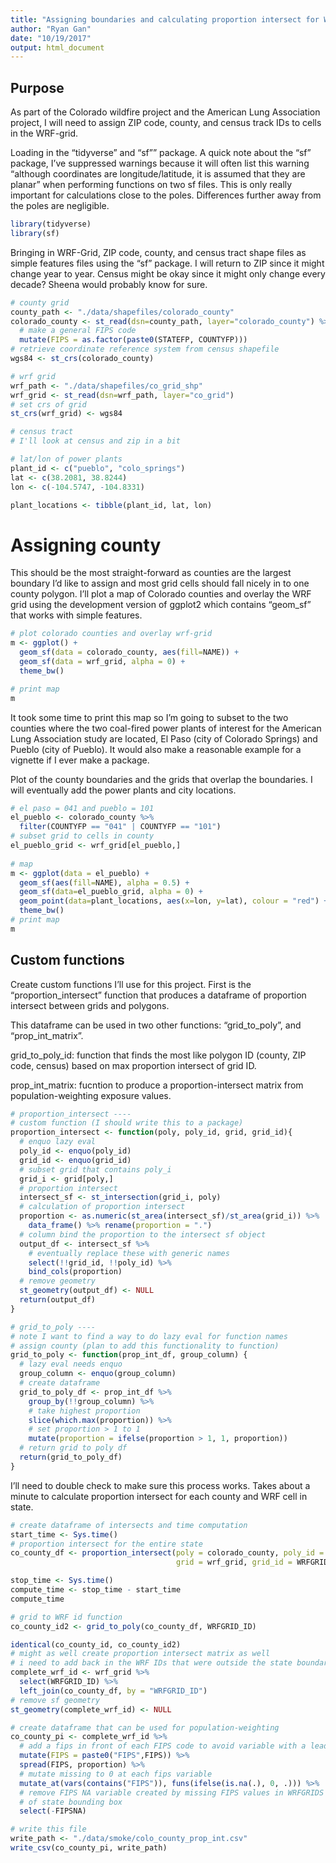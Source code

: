 ```yaml
---
title: "Assigning boundaries and calculating proportion intersect for WRF-Grid"
author: "Ryan Gan"
date: "10/19/2017"
output: html_document
---
```


## Purpose

As part of the Colorado wildfire project and the American Lung Association project, I will need to assign ZIP code, county, and census track IDs to cells in the WRF-grid. 

Loading in the "tidyverse" and "sf"" package. A quick note about the "sf" package, I've suppressed warnings because it will often list this warning "although coordinates are longitude/latitude, it is assumed that they are planar" when performing functions on two sf files. This is only really important for calculations close to the poles. Differences further away from the poles are negligible.

```r
library(tidyverse)
library(sf)
```

Bringing in WRF-Grid, ZIP code, county, and census tract shape files as simple features files using the "sf" package. I will return to ZIP since it might change year to year. Census might be okay since it might only change every decade? Sheena would probably know for sure.

```r
# county grid
county_path <- "./data/shapefiles/colorado_county"
colorado_county <- st_read(dsn=county_path, layer="colorado_county") %>% 
  # make a general FIPS code
  mutate(FIPS = as.factor(paste0(STATEFP, COUNTYFP)))
# retrieve coordinate reference system from census shapefile
wgs84 <- st_crs(colorado_county)

# wrf grid
wrf_path <- "./data/shapefiles/co_grid_shp"
wrf_grid <- st_read(dsn=wrf_path, layer="co_grid")
# set crs of grid
st_crs(wrf_grid) <- wgs84

# census tract
# I'll look at census and zip in a bit

# lat/lon of power plants
plant_id <- c("pueblo", "colo_springs")
lat <- c(38.2081, 38.8244)
lon <- c(-104.5747, -104.8331)

plant_locations <- tibble(plant_id, lat, lon) 
```

# Assigning county

This should be the most straight-forward as counties are the largest boundary I'd like to assign and most grid cells should fall nicely in to one county polygon. I'll plot a map of Colorado counties and overlay the WRF grid using the development version of ggplot2 which contains "geom_sf" that works with simple features.

```r
# plot colorado counties and overlay wrf-grid
m <- ggplot() +
  geom_sf(data = colorado_county, aes(fill=NAME)) +
  geom_sf(data = wrf_grid, alpha = 0) +
  theme_bw()

# print map
m
```

It took some time to print this map so I'm going to subset to the two counties where the two coal-fired power plants of interest for the American Lung Association study are located, El Paso (city of Colorado Springs) and Pueblo (city of Pueblo). It would also make a reasonable example for a vignette if I ever make a package.

Plot of the county boundaries and the grids that overlap the boundaries. I will eventually add the power plants and city locations.

```r
# el paso = 041 and pueblo = 101
el_pueblo <- colorado_county %>% 
  filter(COUNTYFP == "041" | COUNTYFP == "101")
# subset grid to cells in county
el_pueblo_grid <- wrf_grid[el_pueblo,]
  
# map
m <- ggplot(data = el_pueblo) +
  geom_sf(aes(fill=NAME), alpha = 0.5) +
  geom_sf(data=el_pueblo_grid, alpha = 0) +
  geom_point(data=plant_locations, aes(x=lon, y=lat), colour = "red") +
  theme_bw()
# print map
m
```

## Custom functions

Create custom functions I'll use for this project. First is the "proportion_intersect" function that produces a dataframe of proportion intersect between grids and polygons. 

This dataframe can be used in two other functions: "grid_to_poly", and "prop_int_matrix".

grid_to_poly_id: function that finds the most like polygon ID (county, ZIP code, census) based on max proportion intersect of grid ID. 

prop_int_matrix: fucntion to produce a proportion-intersect matrix from population-weighting exposure values.

```r
# proportion_intersect ----
# custom function (I should write this to a package)
proportion_intersect <- function(poly, poly_id, grid, grid_id){
  # enquo lazy eval
  poly_id <- enquo(poly_id)
  grid_id <- enquo(grid_id)
  # subset grid that contains poly_i
  grid_i <- grid[poly,]
  # proportion intersect
  intersect_sf <- st_intersection(grid_i, poly)
  # calculation of proportion intersect
  proportion <- as.numeric(st_area(intersect_sf)/st_area(grid_i)) %>% 
    data_frame() %>% rename(proportion = ".")
  # column bind the proportion to the intersect sf object
  output_df <- intersect_sf %>% 
    # eventually replace these with generic names
    select(!!grid_id, !!poly_id) %>% 
    bind_cols(proportion)
  # remove geometry
  st_geometry(output_df) <- NULL
  return(output_df)
}

# grid_to_poly ----
# note I want to find a way to do lazy eval for function names
# assign county (plan to add this functionality to function)
grid_to_poly <- function(prop_int_df, group_column) {
  # lazy eval needs enquo
  group_column <- enquo(group_column)
  # create dataframe
  grid_to_poly_df <- prop_int_df %>% 
    group_by(!!group_column) %>% 
    # take highest proportion
    slice(which.max(proportion)) %>% 
    # set proportion > 1 to 1
    mutate(proportion = ifelse(proportion > 1, 1, proportion))
  # return grid to poly df
  return(grid_to_poly_df)
}

```

I'll need to double check to make sure this process works. Takes about a minute to calculate proportion intersect for each county and WRF cell in state.

```r
# create dataframe of intersects and time computation
start_time <- Sys.time()
# proportion intersect for the entire state
co_county_df <- proportion_intersect(poly = colorado_county, poly_id = FIPS,
                                     grid = wrf_grid, grid_id = WRFGRID_ID)

stop_time <- Sys.time()
compute_time <- stop_time - start_time
compute_time

# grid to WRF id function
co_county_id2 <- grid_to_poly(co_county_df, WRFGRID_ID)

identical(co_county_id, co_county_id2)
# might as well create proportion intersect matrix as well
# i need to add back in the WRF IDs that were outside the state boundary
complete_wrf_id <- wrf_grid %>% 
  select(WRFGRID_ID) %>% 
  left_join(co_county_df, by = "WRFGRID_ID")
# remove sf geometry
st_geometry(complete_wrf_id) <- NULL

# create dataframe that can be used for population-weighting
co_county_pi <- complete_wrf_id %>% 
  # add a fips in front of each FIPS code to avoid variable with a leading 0
  mutate(FIPS = paste0("FIPS",FIPS)) %>% 
  spread(FIPS, proportion) %>% 
  # mutate missing to 0 at each fips variable
  mutate_at(vars(contains("FIPS")), funs(ifelse(is.na(.), 0, .))) %>% 
  # remove FIPS NA variable created by missing FIPS values in WRFGRIDS outside
  # of state bounding box
  select(-FIPSNA)

# write this file
write_path <- "./data/smoke/colo_county_prop_int.csv"
write_csv(co_county_pi, write_path)

```
